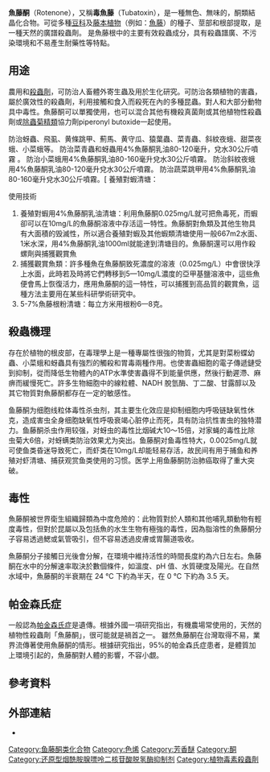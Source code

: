 {{chembox
| Verifiedfields = changed
| Watchedfields = changed
| verifiedrevid = 456665070
| ImageFile1 = Rotenone Structural Formula V.1.svg
| ImageSize1 = 310
| ImageAlt1 = Skeletal formula
| ImageFile2 = rotenone-3D-spacefill.png
| ImageSize2 = 210
| ImageAlt2 = Space-filling model
| IUPACName = <center>(2''R'',6a''S'',12a''S'')-1,2,6,6a,12,12a-<br>hexahydro-2-isopropenyl-8,9-<br>dimethoxychromeno[3,4-''b'']<br>furo(2,3-h)chromen-6-one</center>
| OtherNames = Tubatoxin, Paraderil
| Section1 = {{Chembox Identifiers
|   CASNo_Ref = {{cascite|correct|CAS}}
| CASNo = 83-79-4
|   PubChem = 6758
| ChEBI_Ref = {{ebicite|changed|EBI}}
| ChEBI = 28201
| ChEMBL_Ref = {{ebicite|changed|EBI}}
| ChEMBL = 429023
|  ChemSpiderID_Ref = {{chemspidercite|changed|chemspider}}
| ChemSpiderID = 6500
| KEGG_Ref = {{keggcite|correct|kegg}}
| KEGG = C07593
|   UNII_Ref = {{fdacite|correct|FDA}}
| UNII = 03L9OT429T
| SMILES = CC(=C)[C@H]1CC2=C(O1)C=CC3=C2O[C@@H]4COC5=CC(=C(C=C5[C@@H]4C3=O)OC)OC
|   InChI = InChI=1/C23H22O6/c1-11(2)16-8-14-15(28-16)6-5-12-22(24)21-13-7-18(25-3)19(26-4)9-17(13)27-10-20(21)29-23(12)14/h5-7,9,16,20-21H,1,8,10H2,2-4H3/t16-,20-,21+/m1/s1
|   MeSHName = Rotenone
  }}
| Section2 = {{Chembox Properties
|   Formula = C<sub>23</sub>H<sub>22</sub>O<sub>6</sub>
|   MolarMass = 394.41
|   ExactMass = 394.14164
|   Appearance =無色到紅色的斜方片狀結晶
|   Density = 1.27 g/cm<sup>3</sup> @ 20 °C
|   MeltingPt = 165−166 °C
|   BoilingPt = 210−220 °C at 0.5 mmHg
|   SolubleOther =  溶於[[乙醚|乙醚]]及[[丙酮|丙酮]]，略溶於[[醇|醇]]、[[氯仿|氯仿]]、[[四氯化碳|四氯化碳]]，不溶於水。
  }}
| Section3 = {{Chembox Hazards
|   Solubility = 
|   MainHazards = 
|   FlashPt = 
|   Autoignition = 
  }}
}}
'''魚藤酮'''（Rotenone），又稱'''毒魚藤'''（Tubatoxin），是一種無色、無味的，酮類結晶化合物。可從多種[[豆科|豆科]]及[[藤本植物|藤本植物]]（例如：[[魚藤|魚藤]]）的種子、莖部和根部提取，是一種天然的廣譜殺蟲劑。
是魚藤根中的主要有效殺蟲成分，具有殺蟲譜廣、不污染環境和不易產生耐藥性等特點。

==用途==
農用和[[殺蟲劑|殺蟲劑]]，可防治人畜體外寄生蟲及用於生化研究。可防治各類植物的害蟲，屬於廣效性的殺蟲劑，利用接觸和食入而殺死在內的多種昆蟲。對人和大部分動物具中毒性。魚藤酮可以單獨使用，也可以混合其他有機殺真菌劑或其他植物性殺蟲劑或[[除蟲菊精類|除蟲菊精類]]協力劑piperonyl butoxide一起使用。

防治蚜蟲、飛虱、黄條跳甲、薊馬、黄守瓜、猿葉蟲、菜青蟲、斜紋夜蛾、甜菜夜蛾、小菜蛾等。
防治菜青蟲和蚜蟲用4%魚藤酮乳油80-120毫升，兌水30公斤噴霧 。
防治小菜蛾用4%魚藤酮乳油80-160毫升兌水30公斤噴霧。
防治斜紋夜蛾用4%魚藤酮乳油80-120毫升兌水30公斤噴霧。
防治蔬菜跳甲用4%魚藤酮乳油80-160毫升兌水30公斤噴霧。[
養殖對蝦清塘：

使用技術
#養殖對蝦用4%魚藤酮乳油清塘：利用魚藤酮0.025mg/L就可把魚毒死，而蝦卻可以在10mg/L的魚藤酮溶液中存活這一特性。魚藤酮對魚類及其他生物具有大面積的毁滅性，所以適合養殖對蝦及其他蝦類清塘使用一般667m2水面、1米水深，用4%魚藤酮乳油1000ml就能達到清塘目的。魚藤酮還可以用作殺螺劑與捕獲觀賞魚
#捕獲觀賞魚類：許多種魚在魚藤酮致死濃度的溶液（0.025mg/L）中會很快浮上水面，此時若及時將它們轉移到5—10mg/L濃度的亞甲基鹽溶液中，這些魚便會馬上恢復活力，應用魚藤酮的這一特性，可以捕獲到高品質的觀賞魚，這種方法主要用在某些科研學術研究中。
#5-7%魚藤根粉清塘：每立方米用根粉6—8克。

==殺蟲機理==
存在於植物的根皮部，在毒理學上是一種專屬性很強的物質，尤其是對菜粉蝶幼蟲、小菜蛾和蚜蟲具有強烈的觸殺和胃毒兩種作用。也使害蟲細胞的電子傳遞鏈受到抑制，從而降低生物體內的ATP水準使害蟲得不到能量供應，然後行動遲滯、麻痹而緩慢死亡。許多生物細胞中的線粒體、NADH 脫氫酶、丁二酸、甘露醇以及其它物質對魚藤酮都存在一定的敏感性。

鱼藤酮为细胞线粒体毒性杀虫剂，其主要生化效应是抑制细胞内呼吸链缺氧性休克，造成害虫全身细胞缺氧性呼吸衰竭心脏停止而死，具有防治抗性害虫的独特潜力。鱼藤酮杀虫作用较强，对蚜虫的毒性比烟碱大10～15倍，对家蝇的毒性比除虫菊大6倍，对蚜螨类防治效果尤为突出。鱼藤酮对鱼毒性特大，0.0025mg/L就可使鱼类昏迷导致死亡，而虾类在10mg/L却能轻易存活，故民间有用于捕鱼和养殖对虾清塘、捕获观赏鱼类使用的习惯。医学上用鱼藤酮防治肺癌取得了重大突破。

==毒性==
魚藤酮被世界衛生組織歸類為中度危險的：此物質對於人類和其他哺乳類動物有輕度毒性，但對於昆屬以及包括魚的水生生物有極強的毒性，因為脂溶性的魚藤酮分子容易透過鰓或氣管吸引，但不容易透過皮膚或胃腸道吸收。

魚藤酮分子接觸日光後會分解，在環境中維持活性的時間長度約為六日左右。魚藤酮在水中的分解速率取決於數個條件，如溫度、pH 值、水質硬度及陽光。在自然水域中，魚藤酮的半衰期在 24 °C 下約為半天，在 0 °C 下約為 3.5 天。

==帕金森氏症==
{{medical}}
一般認為[[帕金森氏症|帕金森氏症]]是遺傳。根據外國一項研究指出，有機農場常使用的，天然的植物性殺蟲劑「魚藤酮」，很可能就是禍首之一。
雖然魚藤酮在台灣取得不易，業界流傳著使用魚藤酮的情形。根據研究指出，95%的帕金森氏症患者，是體質加上環境引起的，魚藤酮對人體的影響，不容小覷。

==參考資料==
{{reflist}}

==外部連結==
{{Commonscat-inline|Rotenone}}
*

[[Category:鱼藤酮类化合物|Category:鱼藤酮类化合物]]
[[Category:色烯|Category:色烯]]
[[Category:芳香醚|Category:芳香醚]]
[[Category:酮|Category:酮]]
[[Category:还原型烟酰胺腺嘌呤二核苷酸脱氢酶抑制剂|Category:还原型烟酰胺腺嘌呤二核苷酸脱氢酶抑制剂]]
[[Category:植物毒素殺蟲劑|Category:植物毒素殺蟲劑]]